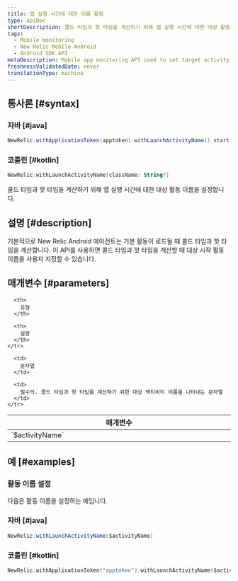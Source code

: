 ```yaml
---
title: 앱 실행 시간에 대한 이름 활동
type: apiDoc
shortDescription: 콜드 타임과 핫 타임을 계산하기 위해 앱 실행 시간에 대한 대상 활동 이름을 설정합니다.
tags:
  - Mobile monitoring
  - New Relic Mobile Android
  - Android SDK API
metaDescription: Mobile app monitoring API used to set target activity name.
freshnessValidatedDate: never
translationType: machine
---
```


## 통사론 [#syntax]

### 자바 [#java]

```java
NewRelic.withApplicationToken(apptoken).withLaunchActivityName().start(this.getApplication());
```

### 코틀린 [#kotlin]

```kotlin
NewRelic.withLaunchActivityName(className: String?)
```

콜드 타임과 핫 타임을 계산하기 위해 앱 실행 시간에 대한 대상 활동 이름을 설정합니다.

## 설명 [#description]

기본적으로 New Relic Android 에이전트는 기본 활동이 로드될 때 콜드 타임과 핫 타임을 계산합니다. 이 API를 사용하면 콜드 타임과 핫 타임을 계산할 때 대상 시작 활동 이름을 사용자 지정할 수 있습니다.

## 매개변수 [#parameters]

<table>
  <thead>
    <tr>
      <th width="25%">
        매개변수
      </th>

      <th>
        유형
      </th>

      <th>
        설명
      </th>
    </tr>
  </thead>

  <tbody>
    <tr>
      <td>
        `$activityName`
      </td>

      <td>
        문자열
      </td>

      <td>
        필수의. 콜드 타임과 핫 타임을 계산하기 위한 대상 액티비티 이름을 나타내는 문자열
      </td>
    </tr>
  </tbody>
</table>

## 예 [#examples]

### 활동 이름 설정

다음은 활동 이름을 설정하는 예입니다.

### 자바 [#java]

```java
NewRelic.withLaunchActivityName($activityName)
```

### 코틀린 [#kotlin]

```kotlin
NewRelic.withApplicationToken("apptoken").withLaunchActivityName($activityName).start(applicationContext)
```